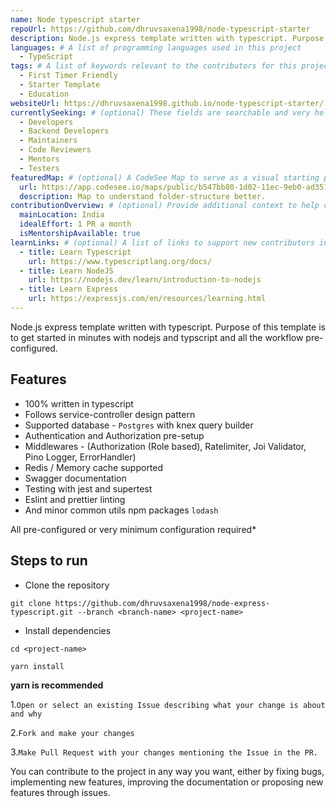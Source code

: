 ```yaml
---
name: Node typescript starter
repoUrl: https://github.com/dhruvsaxena1998/node-typescript-starter
description: Node.js express template written with typescript. Purpose of this template is to get started in minutes with nodejs and typscript and all the workflow pre-configured.
languages: # A list of programming languages used in this project
  - TypeScript
tags: # A list of keywords relevant to the contributors for this project
  - First Timer Friendly
  - Starter Template
  - Education
websiteUrl: https://dhruvsaxena1998.github.io/node-typescript-starter/
currentlySeeking: # (optional) These fields are searchable and very helpful for contributors to match well with your project
  - Developers
  - Backend Developers
  - Maintainers
  - Code Reviewers
  - Mentors
  - Testers
featuredMap: # (optional) A CodeSee Map to serve as a visual starting point for contributors
  url: https://app.codesee.io/maps/public/b547bb80-1d02-11ec-9eb0-ad351a9f5b0c
  description: Map to understand folder-structure better.
contributionOverview: # (optional) Provide additional context to help contributors match well with your project
  mainLocation: India
  idealEffort: 1 PR a month
  isMentorshipAvailable: true
learnLinks: # (optional) A list of links to support new contributors in learning about your project and tech stack and culture / community
  - title: Learn Typescript
    url: https://www.typescriptlang.org/docs/
  - title: Learn NodeJS
    url: https://nodejs.dev/learn/introduction-to-nodejs
  - title: Learn Express
    url: https://expressjs.com/en/resources/learning.html
---
```


<!-- Divide your content into sections using our handy shortcodes. Each section is optional -->

<Overview>

Node.js express template written with typescript.
Purpose of this template is to get started in minutes with nodejs and typscript and all the workflow pre-configured.

## Features

- 100% written in typescript
- Follows service-controller design pattern
- Supported database - `Postgres` with knex query builder
- Authentication and Authorization pre-setup
- Middlewares -
  (Authorization (Role based), Ratelimiter, Joi Validator, Pino Logger, ErrorHandler)
- Redis / Memory cache supported
- Swagger documentation
- Testing with jest and supertest
- Eslint and prettier linting
- And minor common utils npm packages `lodash`

All pre-configured or very minimum configuration required\*

## Steps to run

- Clone the repository

`git clone https://github.com/dhruvsaxena1998/node-express-typescript.git --branch <branch-name> <project-name>`

- Install dependencies

`cd <project-name>`

`yarn install`

**yarn is recommended**

</Overview>

<Contributing>

1.`Open or select an existing Issue describing what your change is about and why`

2.`Fork and make your changes`

3.`Make Pull Request with your changes mentioning the Issue in the PR.`

You can contribute to the project in any way you want, either by fixing bugs,
implementing new features, improving the documentation or proposing new
features through issues.

</Contributing>
